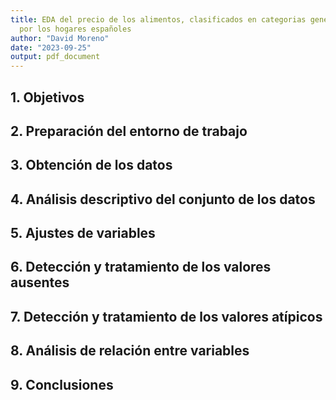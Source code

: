 ```yaml
---
title: EDA del precio de los alimentos, clasificados en categorias generales, consumidas
  por los hogares españoles
author: "David Moreno"
date: "2023-09-25"
output: pdf_document
---
```


## 1. Objetivos
## 2. Preparación del entorno de trabajo
## 3. Obtención de los datos
## 4. Análisis descriptivo del conjunto de los datos
## 5. Ajustes de variables
## 6. Detección y tratamiento de los valores ausentes
## 7. Detección y tratamiento de los valores atípicos
## 8. Análisis de relación entre variables
## 9. Conclusiones